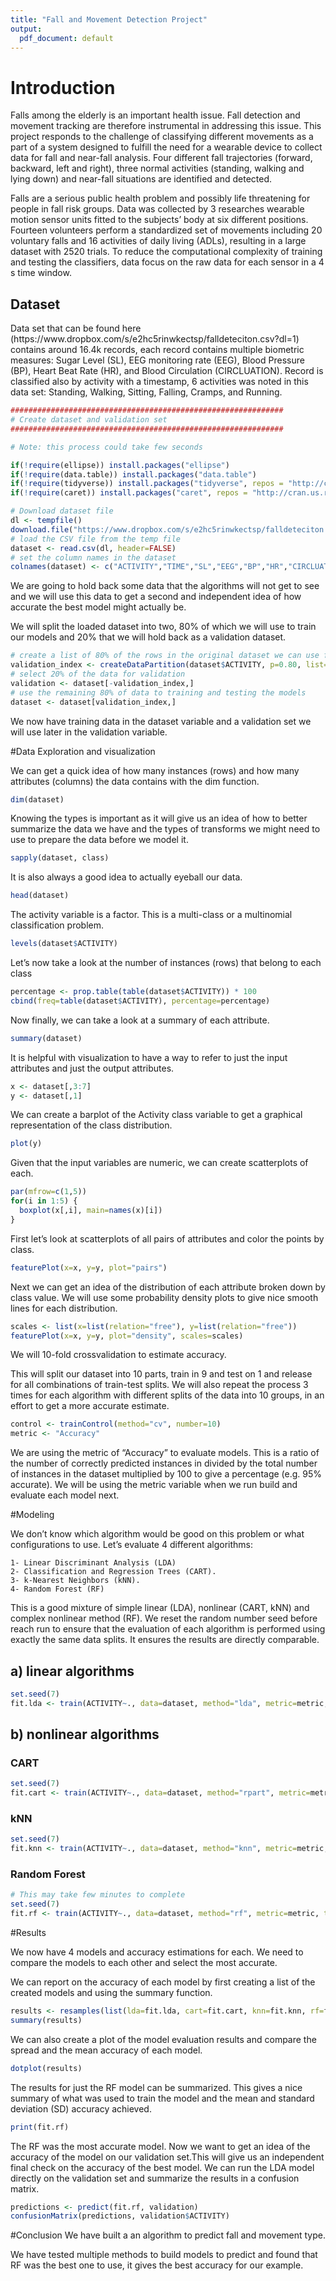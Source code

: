 ```yaml
---
title: "Fall and Movement Detection Project"
output:
  pdf_document: default
---
```


# Introduction

Falls among the elderly is an important health issue. Fall detection and movement tracking are therefore instrumental in addressing this issue. This project responds to the challenge of classifying different movements as a part of a system designed to fulfill the need for a wearable device to collect data for fall and near-fall analysis. Four different fall trajectories (forward, backward, left and right), three normal activities (standing, walking and lying down) and near-fall situations are identified and detected.

Falls are a serious public health problem and possibly life threatening for people in fall risk groups. Data was collected by 3 researches wearable motion sensor units fitted to the subjects’ body at six different positions. Fourteen volunteers perform a standardized set of movements including 20 voluntary falls and 16 activities of daily living (ADLs), resulting in a large dataset with 2520 trials. To reduce the computational complexity of training and testing the classifiers, data focus on the raw data for each sensor in a 4 s time window.

## Dataset
Data set that can be found here (https://www.dropbox.com/s/e2hc5rinwkectsp/falldeteciton.csv?dl=1) contains around 16.4k records, each record contains multiple biometric measures: Sugar Level (SL), EEG monitoring rate (EEG), Blood Pressure (BP), Heart Beat Rate (HR), and Blood Circulation (CIRCLUATION). Record is classified also by activity with a timestamp, 6 activities was noted in this data set: Standing, Walking, Sitting, Falling, Cramps, and Running.

```r
#############################################################
# Create dataset and validation set
#############################################################

# Note: this process could take few seconds

if(!require(ellipse)) install.packages("ellipse")
if(!require(data.table)) install.packages("data.table")
if(!require(tidyverse)) install.packages("tidyverse", repos = "http://cran.us.r-project.org")
if(!require(caret)) install.packages("caret", repos = "http://cran.us.r-project.org")

# Download dataset file
dl <- tempfile()
download.file("https://www.dropbox.com/s/e2hc5rinwkectsp/falldeteciton.csv?dl=1", dl)
# load the CSV file from the temp file
dataset <- read.csv(dl, header=FALSE)
# set the column names in the dataset
colnames(dataset) <- c("ACTIVITY","TIME","SL","EEG","BP","HR","CIRCLUATION")
```

We are going to hold back some data that the algorithms will not get to see and we will use this data to get a second and independent idea of how accurate the best model might actually be.

We will split the loaded dataset into two, 80% of which we will use to train our models and 20% that we will hold back as a validation dataset.

```r
# create a list of 80% of the rows in the original dataset we can use for training
validation_index <- createDataPartition(dataset$ACTIVITY, p=0.80, list=FALSE)
# select 20% of the data for validation
validation <- dataset[-validation_index,]
# use the remaining 80% of data to training and testing the models
dataset <- dataset[validation_index,]
```

We now have training data in the dataset variable and a validation set we will use later in the validation variable.


#Data Exploration and visualization

We can get a quick idea of how many instances (rows) and how many attributes (columns) the data contains with the dim function.

```r
dim(dataset)
```

Knowing the types is important as it will give us an idea of how to better summarize the data we have and the types of transforms we might need to use to prepare the data before we model it.

```r
sapply(dataset, class)
```

It is also always a good idea to actually eyeball our data.

```r
head(dataset)
```

The activity variable is a factor. This is a multi-class or a multinomial classification problem.

```r
levels(dataset$ACTIVITY)
```

Let’s now take a look at the number of instances (rows) that belong to each class

```r
percentage <- prop.table(table(dataset$ACTIVITY)) * 100
cbind(freq=table(dataset$ACTIVITY), percentage=percentage)
```

Now finally, we can take a look at a summary of each attribute.

```r
summary(dataset)
```

It is helpful with visualization to have a way to refer to just the input attributes and just the output attributes.

```r
x <- dataset[,3:7]
y <- dataset[,1]
```

We can create a barplot of the Activity class variable to get a graphical representation of the class distribution.

```r
plot(y)
```

Given that the input variables are numeric, we can create scatterplots of each.

```r
par(mfrow=c(1,5))
for(i in 1:5) {
  boxplot(x[,i], main=names(x)[i])
}
```

First let’s look at scatterplots of all pairs of attributes and color the points by class.

```r
featurePlot(x=x, y=y, plot="pairs")
```

Next we can get an idea of the distribution of each attribute broken down by class value. We will use some probability density plots to give nice smooth lines for each distribution.

```r
scales <- list(x=list(relation="free"), y=list(relation="free"))
featurePlot(x=x, y=y, plot="density", scales=scales)
```

We will 10-fold crossvalidation to estimate accuracy.

This will split our dataset into 10 parts, train in 9 and test on 1 and release for all combinations of train-test splits. We will also repeat the process 3 times for each algorithm with different splits of the data into 10 groups, in an effort to get a more accurate estimate.

```r
control <- trainControl(method="cv", number=10)
metric <- "Accuracy"
```

We are using the metric of “Accuracy” to evaluate models. This is a ratio of the number of correctly predicted instances in divided by the total number of instances in the dataset multiplied by 100 to give a percentage (e.g. 95% accurate). We will be using the metric variable when we run build and evaluate each model next.

#Modeling

We don’t know which algorithm would be good on this problem or what configurations to use. Let’s evaluate 4 different algorithms:

    1- Linear Discriminant Analysis (LDA)
    2- Classification and Regression Trees (CART).
    3- k-Nearest Neighbors (kNN).
    4- Random Forest (RF)

This is a good mixture of simple linear (LDA), nonlinear (CART, kNN) and complex nonlinear method (RF). We reset the random number seed before reach run to ensure that the evaluation of each algorithm is performed using exactly the same data splits. It ensures the results are directly comparable.

## a) linear algorithms
```r
set.seed(7)
fit.lda <- train(ACTIVITY~., data=dataset, method="lda", metric=metric, trControl=control)
```

## b) nonlinear algorithms
### CART
```r
set.seed(7)
fit.cart <- train(ACTIVITY~., data=dataset, method="rpart", metric=metric, trControl=control)
```
### kNN
```r
set.seed(7)
fit.knn <- train(ACTIVITY~., data=dataset, method="knn", metric=metric, trControl=control)
```
### Random Forest
```r
# This may take few minutes to complete
set.seed(7)
fit.rf <- train(ACTIVITY~., data=dataset, method="rf", metric=metric, trControl=control)
```

#Results

We now have 4 models and accuracy estimations for each. We need to compare the models to each other and select the most accurate.

We can report on the accuracy of each model by first creating a list of the created models and using the summary function.

```r
results <- resamples(list(lda=fit.lda, cart=fit.cart, knn=fit.knn, rf=fit.rf))
summary(results)
```

We can also create a plot of the model evaluation results and compare the spread and the mean accuracy of each model.

```r
dotplot(results)
```

The results for just the RF model can be summarized. This gives a nice summary of what was used to train the model and the mean and standard deviation (SD) accuracy achieved.

```r
print(fit.rf)
```

The RF was the most accurate model. Now we want to get an idea of the accuracy of the model on our validation set.This will give us an independent final check on the accuracy of the best model. We can run the LDA model directly on the validation set and summarize the results in a confusion matrix.

```r
predictions <- predict(fit.rf, validation)
confusionMatrix(predictions, validation$ACTIVITY)
```

#Conclusion
We  have built a an algorithm to predict fall and movement type.

We have tested multiple methods to build models to predict and found that RF was the best one to use, it gives the best accuracy for our example.